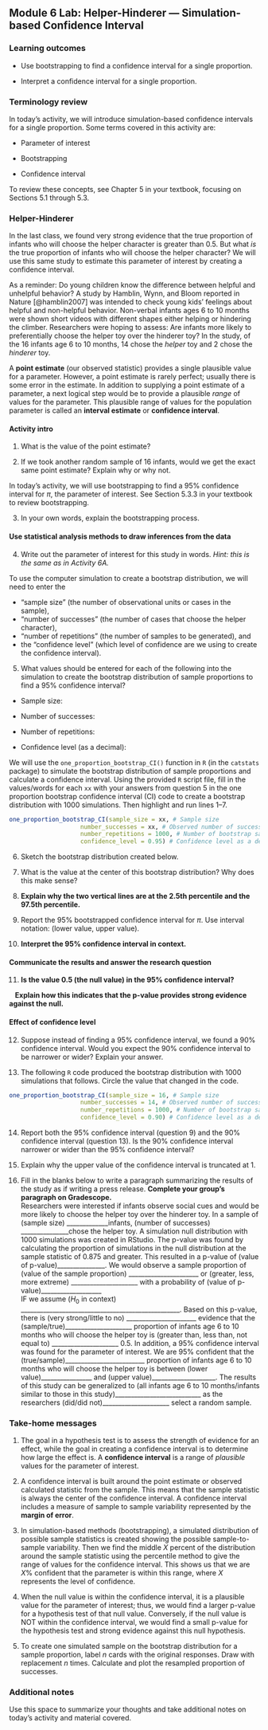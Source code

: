 ## Module 6 Lab:  Helper-Hinderer --- Simulation-based Confidence Interval

\setstretch{1}

### Learning outcomes

* Use bootstrapping to find a confidence interval for a single proportion.

* Interpret a confidence interval for a single proportion.

### Terminology review

In today's activity, we will introduce simulation-based confidence intervals for a single proportion. Some terms covered in this activity are:

* Parameter of interest

* Bootstrapping

* Confidence interval

To review these concepts, see Chapter 5 in your textbook, focusing on Sections 5.1 through 5.3.

### Helper-Hinderer

In the last class, we found very strong evidence that the true proportion of infants who will choose the helper character is greater than 0.5. But what *is* the true proportion of infants who will choose the helper character? We will use this same study to estimate this parameter of interest by creating a confidence interval. 

As a reminder: Do young children know the difference between helpful and unhelpful behavior? A study by Hamblin, Wynn, and Bloom reported in Nature [@hamblin2007] was intended to check young kids' feelings about helpful and non-helpful behavior. Non-verbal infants ages 6 to 10 months were shown short videos with different shapes either helping or hindering the climber. Researchers were hoping to assess: Are infants more likely to preferentially choose the helper toy over the hinderer toy? In the study, of the 16 infants age 6 to 10 months, 14 chose the *helper* toy and 2 chose the *hinderer* toy.

A **point estimate** (our observed statistic) provides a single plausible value for a parameter. However, a point estimate is rarely perfect; usually there is some error in the estimate. In addition to supplying a point estimate of a parameter, a next logical step would be to provide a plausible *range* of values for the parameter. This plausible range of values for the population parameter is called an **interval estimate** or **confidence interval**. 

#### Activity intro {-}

1.  What is the value of the point estimate?

\vspace{0.3in}

2.  If we took another random sample of 16 infants, would we get the exact same point estimate?  Explain why or why not.

\vspace{0.5in}

In today's activity, we will use bootstrapping to find a 95\% confidence interval for $\pi$, the parameter of interest.  See Section 5.3.3 in your textbook to review bootstrapping.

3.  In your own words, explain the bootstrapping process.
\vspace{0.5in}

#### Use statistical analysis methods to draw inferences from the data {-}

4.  Write out the parameter of interest for this study in words.  *Hint: this is the same as in Activity 6A.*

\vspace{0.5in}

To use the computer simulation to create a bootstrap distribution, we will need to enter the 

* "sample size" (the number of observational units or cases in the sample),
* "number of successes" (the number of cases that choose the helper character), 
* "number of repetitions" (the number of samples to be generated), and 
* the "confidence level" (which level of confidence are we using to create the confidence interval).

5.  What values should be entered for each of the following into the simulation to create the bootstrap distribution of sample proportions to find a 95\% confidence interval?
\vspace{1mm}

* Sample size:

\vspace{.1in}
 
* Number of successes:
    
\vspace{.1in}
* Number of repetitions:
    
\vspace{.1in}
* Confidence level (as a decimal):
    
\vspace{.1in}

We will use the `one_proportion_bootstrap_CI()` function in `R` (in the `catstats` package) to simulate the bootstrap distribution of sample proportions and calculate a confidence interval. Using the provided `R` script file, fill in the values/words for each `xx` with your answers from question 5 in the one proportion bootstrap confidence interval (CI) code to create a bootstrap distribution with 1000 simulations. Then highlight and run lines 1--7.

```r
one_proportion_bootstrap_CI(sample_size = xx, # Sample size
                    number_successes = xx, # Observed number of successes
                    number_repetitions = 1000, # Number of bootstrap samples to use
                    confidence_level = 0.95) # Confidence level as a decimal
```

\newpage

6.  Sketch the bootstrap distribution created below.

\vspace{1.8in}

7. What is the value at the center of this bootstrap distribution?  Why does this make sense?
\vspace{.8in}

8. **Explain why the two vertical lines are at the 2.5th percentile and the 97.5th percentile.**

\vspace{.7in}

9. Report the 95\% bootstrapped confidence interval for $\pi$.  Use interval notation: (lower value, upper value).

\vspace{0.2in}

10.  **Interpret the 95\% confidence interval in context.**

\vspace{.7in}

#### Communicate the results and answer the research question {-}

11.  **Is the value 0.5 (the null value) in the 95\% confidence interval?**

\vspace{.2in}

|    **Explain how this indicates that the p-value provides strong evidence against the null.**

\newpage

#### Effect of confidence level {-}

12.  Suppose instead of finding a 95\% confidence interval, we found a 90\% confidence interval.  Would you expect the 90\% confidence interval to be narrower or wider?  Explain your answer.

\vspace{0.4in}

13.  The following `R` code produced the bootstrap distribution with 1000 simulations that follows.  Circle the value that changed in the code. 

```r
one_proportion_bootstrap_CI(sample_size = 16, # Sample size
                    number_successes = 14, # Observed number of successes
                    number_repetitions = 1000, # Number of bootstrap samples to use
                    confidence_level = 0.90) # Confidence level as a decimal
```


14.  Report both the 95\% confidence interval (question 9) and the 90\% confidence interval (question 13).  Is the 90\% confidence interval narrower or wider than the 95\% confidence interval?

\vspace{0.5in}

15.  Explain why the upper value of the confidence interval is truncated at 1.

\vspace{0.5in}

\newpage

\setstretch{1.5}

16. Fill in the blanks below to write a paragraph summarizing the results of the study as if writing a press release.  **Complete your group's paragraph on Gradescope.**  
Researchers were interested if infants observe social cues and would be more likely to choose the helper toy over the hinderer toy.  In a sample of (sample  size) _____________infants, (number of successes) _______________chose the helper toy.  A simulation null distribution with 1000 simulations was created in RStudio.  The p-value was found by calculating the proportion of simulations in the null distribution at the sample statistic of 0.875 and greater.  This resulted in a p-value of (value of p-value)_______________.  We would observe a sample proportion of (value of the sample proportion) ______________________ or (greater, less, more extreme) _____________________ with a probability of (value of p-value)___________________  
IF we assume ($H_0$ in context) __________________________________________________.
Based on this p-value, there is (very strong/little to no) ______________________ evidence that the (sample/true)_____________________ proportion of infants age 6 to 10 months who will choose the helper toy is (greater than, less than, not equal to) _____________________ 0.5.  In addition, a 95\% confidence interval was found for the parameter of interest.  We are 95\% confident that the (true/sample)_________________________ proportion of infants age 6 to 10 months who will choose the helper toy is between (lower value)________________ and (upper value)____________________. The results of this study can be generalized to (all infants age 6 to 10 months/infants similar to those in this study)___________________________ as the researchers (did/did not)_____________________ select a random sample.

\setstretch{1}

### Take-home messages

1.	The goal in a hypothesis test is to assess the strength of evidence for an effect, while the goal in creating a confidence interval is to determine how large the effect is.  A **confidence interval** is a range of *plausible* values for the parameter of interest.  

2. A confidence interval is built around the point estimate or observed calculated statistic from the sample.  This means that the sample statistic is always the center of the confidence interval. A confidence interval includes a measure of sample to sample variability represented by the **margin of error**.   

3. In simulation-based methods (bootstrapping), a simulated distribution of possible sample statistics is created showing the possible sample-to-sample variability.  Then we find the middle $X$ percent of the distribution around the sample statistic using the percentile method to give the range of values for the confidence interval.  This shows us that we are $X$% confident that the parameter is within this range, where $X$ represents the level of confidence.

4.  When the null value is within the confidence interval, it is a plausible value for the parameter of interest; thus, we would find a larger p-value for a hypothesis test of that null value.  Conversely, if the null value is NOT within the confidence interval, we would find a small p-value for the hypothesis test and strong evidence against this null hypothesis. 

5. To create one simulated sample on the bootstrap distribution for a sample proportion, label $n$ cards with the original responses.  Draw with replacement $n$ times.  Calculate and plot the resampled proportion of successes.

### Additional notes

Use this space to summarize your thoughts and take additional notes on today's activity and material covered.

\newpage

